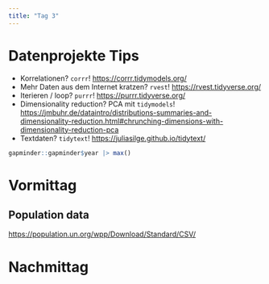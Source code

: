 ```yaml
---
title: "Tag 3"
---
```


# Datenprojekte Tips

- Korrelationen? `corrr`!
  <https://corrr.tidymodels.org/>
- Mehr Daten aus dem Internet kratzen? `rvest`!
  <https://rvest.tidyverse.org/>
- Iterieren / loop? `purrr`!
  <https://purrr.tidyverse.org/>
- Dimensionality reduction? PCA mit `tidymodels`!
  <https://jmbuhr.de/dataintro/distributions-summaries-and-dimensionality-reduction.html#chrunching-dimensions-with-dimensionality-reduction-pca>
- Textdaten? `tidytext`!
  <https://juliasilge.github.io/tidytext/>

```r
gapminder::gapminder$year |> max()
```

# Vormittag

## Population data

<https://population.un.org/wpp/Download/Standard/CSV/>


# Nachmittag


